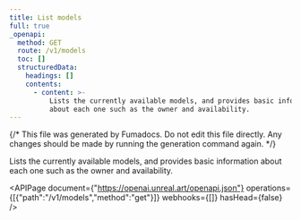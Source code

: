 ```yaml
---
title: List models
full: true
_openapi:
  method: GET
  route: /v1/models
  toc: []
  structuredData:
    headings: []
    contents:
      - content: >-
          Lists the currently available models, and provides basic information
          about each one such as the owner and availability.
---
```


{/* This file was generated by Fumadocs. Do not edit this file directly. Any changes should be made by running the generation command again. */}

Lists the currently available models, and provides basic information about each one such as the owner and availability.

<APIPage document={"https://openai.unreal.art/openapi.json"} operations={[{"path":"/v1/models","method":"get"}]} webhooks={[]} hasHead={false} />